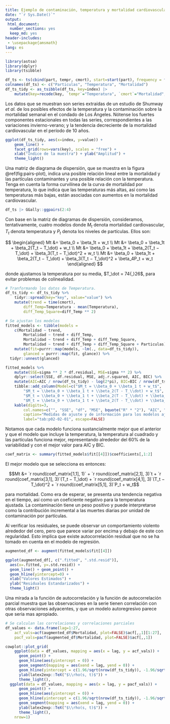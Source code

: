 ```yaml
---
title: Ejemplo de contaminación, temperatura y mortalidad cardiovascular.
date: "`r Sys.Date()`"
output:
 html_document:
  number_sections: yes
  keep_md: yes
header-includes:
 - \usepackage{amsmath}
lang: es
---
```


```r
library(astsa)
library(dplyr)
library(tsibble)

df_ts <- ts(cbind(part, tempr, cmort), start=start(part), frequency = frequency(part))
colnames(df_ts) <- c("Particulas", "Temperatura", "Mortalidad")
df_ts_tidy <- as_tsibble(df_ts, key=index) |>
	mutate(key=recode(key, `tempr`="Temperatura", `cmort`="Mortalidad", `part`="Particulas"))
```

Los datos que se muestran son series extraídas de un estudio de Shumway _et al._ de los posibles efectos de la temperatura y la contaminación sobre la mortalidad semanal en el condado de Los Ángeles. Nótense los fuertes componentes estacionales en todas las series, correspondientes a las variaciones invierno-verano; y la tendencia decreciente de la mortalidad cardiovascular en el período de 10 años.

```r
ggplot(df_ts_tidy, aes(x=index, y=value)) +
	geom_line() + 
	facet_grid(rows=vars(key), scales = "free") +
	xlab("Índice de la muestra") + ylab("Amplitud") + 
	theme_light()
```

Una matriz de diagrama de dispersión, que se muestra en la figura \@ref(fig:pairs-plot), indica una posible relación lineal entre la mortalidad y las partículas contaminantes y una posible relación con la temperatura. Tenga en cuenta la forma curvilínea de la curva de mortalidad por temperatura, lo que indica que las temperaturas más altas, así como las temperaturas más bajas, están asociadas con aumentos en la mortalidad cardiovascular.

```r
df_ts |> GGally::ggpairs(2:4)
```

Con base en la matriz de diagramas de dispersión, consideramos, tentativamente, cuatro modelos donde $M_t$ denota mortalidad cardiovascular, $T_t$ denota temperatura y $P_t$ denota los niveles de partículas. Ellos son:

$$
\begin{aligned}
Mt &= \beta_0 + \beta_1t + w_t \\
Mt &= \beta_0 + \beta_1t + \beta_2(T_t − T_\dot) + w_t \\
Mt &= \beta_0 + \beta_1t + \beta_2(T_t − T_\dot) + \beta_3(T_t − T_\dot)^2 + w_t \\
Mt &= \beta_0 + \beta_1t + \beta_2(T_t − T_\dot) + \beta_3(T_t − T_\dot)^2 + \beta_4P_t + w_t
\end{aligned}
$$

donde ajustamos la temperatura por su media, $T_\dot = 74{,}26$, para evitar problemas de colinealidad.

```r
# Tranformando los datos de Temperatura.
df_ts_tidy <- df_ts_tidy %>%
	tidyr::spread(key="key", value="value") %>%
	mutate(trend = time(cmort), 
		diff_Temp=Temperatura - mean(Temperatura),
		diff_Temp_Square=diff_Temp ** 2)

# Se ajustan los modelos
fitted_models <- tibble(models =
	c(Mortalidad ~ trend, 
		Mortalidad ~ trend + diff_Temp, 
		Mortalidad ~ trend + diff_Temp + diff_Temp_Square, 
		Mortalidad ~ trend + diff_Temp + diff_Temp_Square + Particulas)) %>%
	mutate(fit=purrr::map(models, ~lm(., data=df_ts_tidy)),
		glanced = purrr::map(fit, glance)) %>%
  tidyr::unnest(glanced)

fitted_models %>%
	mutate(SSE=sigma ** 2 * df.residual, MSE=sigma ** 2) %>%
	dplyr::select(SSE, df.residual, MSE, adj.r.squared, AIC, BIC) %>%
	mutate(AIC=AIC / nrow(df_ts_tidy) - log(2*pi), BIC=BIC / nrow(df_ts_tidy) - log(2*pi)) %>%
	tibble::add_column(Model=c("$M_t = \\beta_0 + \\beta_1 t + w_t$",
		"$M_t = \\beta_0 + \\beta_1 t + \\beta_2(T - T_\\dot) + w_t$", 
		"$M_t = \\beta_0 + \\beta_1 t + \\beta_2(T - T_\\dot) + \\beta_3(T - T_\\dot)^2 + w_t$", 
		"$M_t = \\beta_0 + \\beta_1 t + \\beta_2(T - T_\\dot) + \\beta_3(T - T_\\dot)^2 + \\beta_4 P_t + w_t$"), .before=1) %>%
	kable(digits=3,
		col.names=c("", "SSE", "df", "MSE", bquote("R" * "2"), "AIC", "BIC"),
		caption="Medidas de ajuste y de información para los modelos ajustados.", 
		label="tab:p02-02-01", escape=FALSE)
```

Notamos que cada modelo funciona sustancialmente mejor que el anterior y que el modelo que incluye la temperatura, la temperatura al cuadrado y las partículas funciona mejor, representando alrededor del 60% de la variabilidad y con el mejor valor para AIC y BIC.

```r
coef_matrix <- summary(fitted_models$fit[[4]])$coefficients[,1:2]
```

El mejor modelo que se selecciona es entonces:

$$Mt &= `r round(coef_matrix[1,1], 1)` + `r round(coef_matrix[2,1], 3)`t + `r round(coef_matrix[3,1], 3)`(T_t − T_\dot) + `r round(coef_matrix[4,1], 3)`(T_t − T_\dot)^2 + `r round(coef_matrix[5,1], 3)`P_t + w_t$$

para mortalidad. Como era de esperar, se presenta una tendencia negativa en el tiempo, así como un coeficiente negativo para la temperatura ajustada. La contaminación tiene un peso positivo y puede interpretarse como la contribución incremental a las muertes diarias por unidad de contaminación por partículas.

Al verificar los residuales, se puede observar un comportamiento violento alrededor del cero, pero que parece variar por encima y debajo de este con regularidad. Esto implica que existe autocorrelación residual que no se ha tomado en cuenta en el modelo de regresión.

```r
augmented_df <- augment(fitted_models$fit[[4]])

ggplot(augmented_df[, c(".fitted", ".std.resid")], 
  aes(x=.fitted, y=.std.resid)) +
  geom_line() + geom_point() +
  geom_hline(yintercept=0) +
  xlab("Valores Estimados") +
  ylab("Residuales Estandarizados") + 
  theme_light()
```

Una mirada a la función de autocorrelación y la función de autocorrelación parcial muestra que las observaciones en la serie tienen correlación con otras observaciones adyacentes, y que un modelo autoregresivo parece que seria mas apropiado. 

```r
# Se calculan las correlaciones y correlaciones parciales
df_values <- data.frame(lag=1:27, 
	acf_vals=acf(augmented_df$Mortalidad, plot=FALSE)$acf[,,1][1:27],
	pacf_vals=pacf(augmented_df$Mortalidad, plot=FALSE)$acf[,,1])

cowplot::plot_grid(
	ggplot(data = df_values, mapping = aes(x = lag, y = acf_vals)) +
	  geom_point() +
	  geom_hline(aes(yintercept = 0)) +
	  geom_segment(mapping = aes(xend = lag, yend = 0)) +
	  geom_hline(yintercept = c(1.96/sqrt(nrow(df_ts_tidy)), -1.96/sqrt(nrow(df_ts_tidy))), linetype=2, color='blue') +
	  ylab(latex2exp::TeX("$\\rho(s, t)$")) +
	  theme_light(), 
  ggplot(data = df_values, mapping = aes(x = lag, y = pacf_vals)) +
	  geom_point() +
	  geom_hline(aes(yintercept = 0)) +
	  geom_hline(yintercept = c(1.96/sqrt(nrow(df_ts_tidy)), -1.96/sqrt(nrow(df_ts_tidy))), linetype=2, color='blue') +
	  geom_segment(mapping = aes(xend = lag, yend = 0)) +
	  ylab(latex2exp::TeX("$\\rho(s, t)$")) +
	  theme_light(), 
	nrow=1)
```
